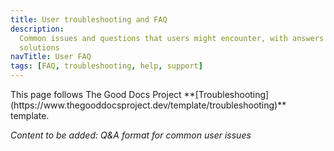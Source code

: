 ```yaml
---
title: User troubleshooting and FAQ
description:
  Common issues and questions that users might encounter, with answers and
  solutions
navTitle: User FAQ
tags: [FAQ, troubleshooting, help, support]
---
```


<Callout type="info" title="Template guide">
  This page follows The Good Docs Project
  **[Troubleshooting](https://www.thegooddocsproject.dev/template/troubleshooting)**
  template.
</Callout>

_Content to be added: Q&A format for common user issues_
